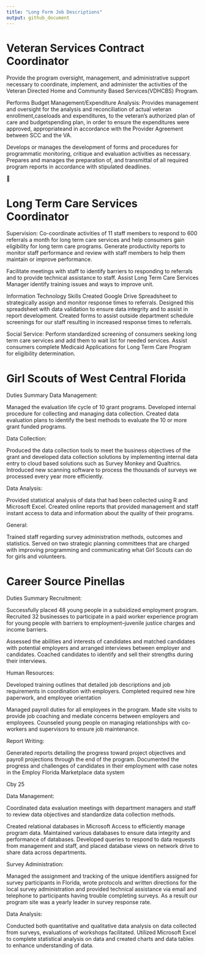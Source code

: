 ```yaml
---
title: "Long Form Job Descriptions"
output: github_document
---
```



# Veteran Services Contract Coordinator

Provide the program oversight, management, and administrative support necessary to coordinate, implement, and administer the activities of the Veteran Directed Home and Community Based Services(VDHCBS) Program.

Performs Budget Management/Expenditure Analysis: Provides management
and oversight for the analysis and reconciliation of actual veteran enrollment,caseloads and expenditures, to the veteran’s authorized plan of care and budgetspending plan, in order to ensure the expenditures were approved, appropriateand in accordance with the Provider Agreement between SCC and the VA.

Develops or manages the development of forms and procedures for
programmatic monitoring, critique and evaluation activities as necessary.
Prepares and manages the preparation of, and transmittal of all required program reports in accordance with stipulated deadlines.




# Long Term Care Services Coordinator

Supervision: 
Co-coordinate activities of 11 staff members to respond to 600 referrals a month for long term care services and help consumers gain eligibility for long term care programs. Generate productivity reports to monitor staff performance and review with staff members to help them maintain or improve performance. 

Facilitate meetings with staff to identify barriers to responding to referrals and to provide technical assistance to staff. Assist Long Term Care Services Manager identify training issues and ways to improve unit. 

Information Technology Skills
Created Google Drive Spreadsheet to strategically assign and monitor response times to referrals. Designed this spreadsheet with data validation to ensure data integrity and to assist in report development. Created forms to assist outside department schedule screenings for our staff resulting in increased response times to referrals. 

Social Service: 
Perform standardized screening of consumers seeking long term care services and add them to wait list for needed services. Assist consumers complete Medicaid Applications for Long Term Care Program for eligibility determination.



# Girl Scouts of West Central Florida

Duties Summary
Data Management: 

Managed the evaluation life cycle of 10 grant programs. Developed internal procedure for collecting and managing data collection. Created data evaluation plans to identify the best methods to evaluate the 10 or more grant funded programs. 

Data Collection:

Produced the data collection tools to meet the business objectives of the grant and developed data collection solutions by implementing internal data entry to cloud based solutions such as Survey Monkey and Qualtrics. Introduced new scanning software to process the thousands of surveys we processed every year more efficiently. 

Data Analysis:

Provided statistical analysis of data that had been collected using R and Microsoft Excel. Created online reports that provided management and staff instant access to data and information about the quality of their programs. 

General: 

Trained staff regarding survey administration methods, outcomes and statistics. Served on two strategic planning committees that are charged with improving programming and communicating what Girl Scouts can do for girls and volunteers. 


# Career Source Pinellas

Duties Summary
Recruitment:

Successfully placed 48 young people in a subsidized employment program. Recruited 32 businesses to participate in a paid worker experience program for young people with barriers to employment--juvenile justice charges and income barriers. 

Assessed the abilities and interests of candidates and matched candidates with potential employers and arranged interviews between employer and candidates. Coached candidates to identify and sell their strengths during their interviews. 

Human Resources: 

Developed training outlines that detailed job descriptions and job requirements in coordination with employers. Completed required new hire paperwork, and employee orientation

Managed payroll duties for all employees in the program. Made site visits to provide job coaching and mediate concerns between employers and employees. Counseled young people on managing relationships with co-workers and supervisors to ensure job maintenance. 

Report Writing:

Generated reports detailing the progress toward project objectives and payroll projections through the end of the program. Documented the progress and challenges of candidates in their employment with case notes in the Employ Florida Marketplace data system


Cby 25


Data Management:

Coordinated data evaluation meetings with department managers and staff to review data objectives and standardize data collection methods. 

Created relational databases in Microsoft Access to efficiently manage program data. Maintained various databases to ensure data integrity and performance of databases. Developed queries to respond to data requests from management and staff, and placed database views on network drive to share data across departments. 

Survey Administration: 

Managed the assignment and tracking of the unique identifiers assigned for survey participants in Florida, wrote protocols and written directions for the local survey administration and provided technical assistance via email and telephone to participants having trouble completing surveys. As a result our program site was a yearly leader in survey response rate. 

Data Analysis:

Conducted both quantitative and qualitative data analysis on data collected from surveys, evaluations of workshops facilitated. Utilized Microsoft Excel to complete statistical analysis on data and created charts and data tables to enhance understanding of data. 
